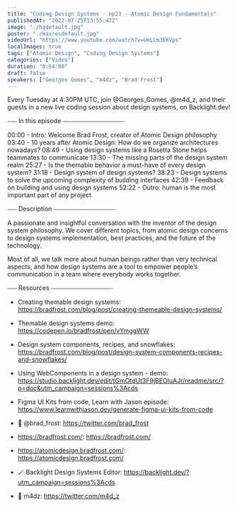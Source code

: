 ```yaml
---
title: "Coding Design Systems - ep23 - Atomic Design Fundamentals"
publishedAt: "2022-07-25T13:55:47Z"
image: "./hqdefault.jpg"
poster: "./maxresdefault.jpg"
videoUrl: "https://www.youtube.com/watch?v=UeLLmJEKVps"
localImages: true
tags: ["Atomic Design", "Coding Design Systems"]
categories: ["Video"]
duration: "0:54:08"
draft: false
speakers: ["Georges Gomes", "m4dz", "Brad Frost"]
---
```


Every Tuesday at 4:30PM UTC, join @Georges_Gomes, @m4d_z, and their guests in a new live coding session about design systems, on Backlight.dev!

⎯⎯⎯ In this episode ⎯⎯⎯⎯⎯⎯⎯⎯⎯⎯⎯⎯⎯⎯⎯⎯⎯⎯⎯⎯

00:00 - Intro: Welcome Brad Frost, creator of Atomic Design philosophy
03:40 - 10 years after Atomic Design: How do we organize architectures nowadays?
08:49 - Using design systems like a Rosetta Stone helps teammates to communicate
13:30 - The missing parts of the design system realm
25:27 - Is the themable behavior a must-have of every design system?
31:18 - Design system of design systems?
38:23 - Design systems to solve the upcoming complexity of building interfaces
42:39 - Feedback on building and using design systems
52:22 - Outro: human is the most important part of any project

⎯⎯⎯ Description ⎯⎯⎯⎯⎯⎯⎯⎯⎯⎯⎯⎯⎯⎯⎯⎯⎯⎯⎯⎯

A passionate and insightful conversation with the inventor of the design system philosophy. We cover different topics, from atomic design concerns to design systems implementation, best practices, and the future of the technology.

Most of all, we talk more about human beings rather than very technical aspects, and how design systems are a tool to empower people’s communication in a team where everybody works together.

⎯⎯⎯ Resources ⎯⎯⎯⎯⎯⎯⎯⎯⎯⎯⎯⎯⎯⎯⎯⎯⎯⎯⎯⎯

- Creating themable design systems: https://bradfrost.com/blog/post/creating-themeable-design-systems/
- Themable design systems demo: https://codepen.io/bradfrost/pen/vYmggWW
- Design system components, recipes, and snowflakes: https://bradfrost.com/blog/post/design-system-components-recipes-and-snowflakes/

- Using WebComponents in a design system - demo: https://studio.backlight.dev/edit/tGmOtdUt3F9jBEOluAJr/readme/src/?p=doc&utm_campaign=sessions%3Acds
- Figma UI Kits from code, Learn with Jason episode: https://www.learnwithjason.dev/generate-figma-ui-kits-from-code

- 🐥 @brad_frost: https://twitter.com/brad_frost
- https://bradfrost.com/: https://bradfrost.com/
- https://atomicdesign.bradfrost.com/: https://atomicdesign.bradfrost.com/

- 🪄 Backlight Design Systems Editor: https://backlight.dev/?utm_campaign=sessions%3Acds
- 🐥 m4dz: https://twitter.com/m4d_z
